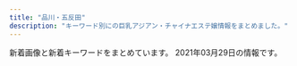 ```yaml
---
title: "品川・五反田"
description: "キーワード別にの巨乳アジアン・チャイナエステ嬢情報をまとめました。"
---
```


新着画像と新着キーワードをまとめています。
2021年03月29日の情報です。

<DmmAffiliateIns />
<KeywordTable
  shops={
    [
    {
        "url": "http://gotanda.pepper.jp/",
        "img_links": [
            "http://gotanda.pepper.jp/gotanda001.jpg",
            "http://gotanda.pepper.jp/m049.png",
            "http://gotanda.pepper.jp/20151109231038834554.jpg",
            "http://gotanda.pepper.jp/1-01.png",
            "http://gotanda.pepper.jp/m02272.jpg",
            "http://gotanda.pepper.jp/m173.jpg",
            "http://gotanda.pepper.jp/m048.png"
        ],
        "name": "\u4e94\u53cd\u7530\u30e1\u30c7\u30a3\u30ab\u30eb\u30a8\u30f3",
        "keywords": {},
        "station": "JR\u4e94\u53cd\u7530\u99c5\u897f\u53e3"
    },
    {
        "keywords": {
            "E": 8,
            "85": 2,
            "86": 2,
            "87": 4,
            "88": 2
        },
        "name": "\u7f8e\u4f36",
        "station": "JR\u4e94\u53cd\u7530\u99c5\u897f\u53e3",
        "url": "http://es-mirei.com/",
        "img_links": [
            "http://es-mirei.com/staffPhoto/s20170911152129.jpg",
            "http://es-mirei.com/staffPhoto/s20180209180323.jpg",
            "http://es-mirei.com/images/noImg.jpg",
            "http://es-mirei.com/staffPhoto/b20170911152129.jpg",
            "http://es-mirei.com/staffPhoto/b20180613122502.jpg",
            "http://es-mirei.com/staffPhoto/s20170908125528.jpg",
            "http://es-mirei.com/staffPhoto/s20170728165536.jpg",
            "http://es-mirei.com/staffPhoto/s20170728165302.jpg",
            "http://es-mirei.com/images/store/05.jpg",
            "http://es-mirei.com/staffPhoto/s20180613122502.jpg",
            "http://es-mirei.com/staffPhoto/s20170911152114.jpg",
            "http://es-mirei.com/staffPhoto/s20170728165256.jpg",
            "http://es-mirei.com/images/returnStaffBtn.png",
            "http://es-mirei.com/images/store/03.jpg",
            "http://es-mirei.com/staffPhoto/b20170728165536.jpg",
            "http://es-mirei.com/staffPhoto/b20180209180323.jpg",
            "http://es-mirei.com/images/s3Slider1Images/02.jpg",
            "http://es-mirei.com/staffPhoto/b20170908125528.jpg",
            "http://es-mirei.com/staffPhoto/b20170728165256.jpg",
            "http://es-mirei.com/images/s3Slider1Images/01.jpg",
            "http://es-mirei.com/images/store/02.jpg",
            "http://es-mirei.com/images/s3Slider1Images/03.jpg",
            "http://es-mirei.com/images/store/06.jpg",
            "http://es-mirei.com/images/store/01.jpg",
            "http://es-mirei.com/images/store/04.jpg",
            "http://es-mirei.com/staffPhoto/b20170728165302.jpg",
            "http://es-mirei.com/staffPhoto/b20170911152114.jpg"
        ]
    },
    {
        "station": "JR\u4e94\u53cd\u7530\u99c5\u897f\u53e3",
        "url": "https://i-house.aoaoeo.com/",
        "img_links": [],
        "name": "\u7652\u3057\u30cf\u30a6\u30b9",
        "keywords": {}
    },
    {
        "keywords": {},
        "name": "\u6708\u306e\u548c",
        "url": "https://tsukiwa.info/",
        "img_links": [
            "https://tsukiwa.info/img/staff_top/20201219_2.jpg",
            "https://tsukiwa.info/img/bar_staff.png",
            "https://tsukiwa.info/img/staff/1B18DB0C-4C76-4A8F-972F-C1207E0FEBD1.jpeg",
            "https://tsukiwa.info/img/staff/mimi01.jpg",
            "https://tsukiwa.info/img/event/camp03.jpg",
            "https://tsukiwa.info/img/event/20210128.png",
            "https://tsukiwa.info/img/staff/mimi20202.jpg",
            "https://tsukiwa.info/img/pickupGirl.png",
            "https://tsukiwa.info/img/staff/rumi04.jpg",
            "https://tsukiwa.info/img/staff/koko3.jpg",
            "https://tsukiwa.info/img/staff/75307587-4A46-4F15-A25F-82452D8FC90A.jpeg",
            "https://tsukiwa.info/img/bar_profile.png",
            "https://tsukiwa.info/img/news3.png",
            "https://tsukiwa.info/img/staff/ruru1.jpg",
            "https://tsukiwa.info/img/staff/sara242.jpg",
            "https://tsukiwa.info/img/bar_gallery.png",
            "https://tsukiwa.info/img/staff/yuna01.jpg",
            "https://tsukiwa.info/img/staff/sara243.jpg",
            "https://tsukiwa.info/img/staff/rumi02.jpg",
            "https://tsukiwa.info/img/top_map.jpg",
            "https://tsukiwa.info/img/news1.png",
            "https://tsukiwa.info/img/staff_top/20201219_1.jpg",
            "https://www.a-side.com/ad/koko/include/banner/koko_200x40.png",
            "https://tsukiwa.info/img/staff/5B1348C8-81C8-4A36-8AF4-201F525E98EC.jpeg",
            "https://tsukiwa.info/img/staff/no_image.jpg",
            "https://tsukiwa.info/img/staff/sara244.jpg",
            "https://tsukiwa.info/img/staff/yuri001.jpg",
            "https://tsukiwa.info/img/akusesu-top0.jpg",
            "https://tsukiwa.info/img/staff/mimi202012.jpg",
            "https://tsukiwa.info/img/staff/aya2101.jpg",
            "https://tsukiwa.info/img/staff/sara241.jpg"
        ],
        "station": "JR\u4e94\u53cd\u7530\u99c5\u897f\u53e3"
    },
    {
        "url": "http://f-aroma.info/",
        "station": "JR\u54c1\u5ddd\u99c5\u9ad8\u8f2a\u53e3",
        "img_links": [],
        "keywords": {},
        "name": "\u30d5\u30ed\u30fc\u30e9"
    },
    {
        "station": "JR\u4e94\u53cd\u7530\u99c5\u897f\u53e3",
        "keywords": {},
        "url": "http://p-fly.work/",
        "img_links": [
            "http://p-fly.work/images/7.jpg",
            "http://p-fly.work/images/int2.png",
            "http://p-fly.work/images/10.jpg",
            "http://p-fly.work/images/sys4.png",
            "http://p-fly.work/images/head.png",
            "http://p-fly.work/staff/koko.jpg",
            "http://p-fly.work/images/sys3.jpg",
            "http://p-fly.work/img/mai1.jpg",
            "http://p-fly.work/staff/sara.jpg",
            "http://p-fly.work/images/line.png",
            "http://p-fly.work/images/sys1.jpg",
            "http://p-fly.work/images/1.jpg",
            "http://p-fly.work/staff/mai.jpg",
            "http://p-fly.work/images/interior_t.png",
            "http://p-fly.work/images/news.jpg",
            "http://p-fly.work/staff/yuki.jpg",
            "http://p-fly.work/img/koko1.jpg",
            "http://p-fly.work/img/yuyu1.jpg",
            "http://p-fly.work/images/staff_t.png",
            "http://p-fly.work/images/sys2.jpg",
            "http://p-fly.work/images/b2.jpg",
            "http://p-fly.work/images/tr.jpg",
            "http://p-fly.work/staff/yuyu.jpg",
            "http://p-fly.work/images/mobile.jpg",
            "http://p-fly.work/images/ac1.jpg",
            "http://p-fly.work/images/b1.jpg",
            "http://p-fly.work/img/sara1.jpg",
            "http://p-fly.work/images/12.jpg",
            "http://p-fly.work/images/int1.jpg",
            "http://p-fly.work/images/b3.jpg"
        ],
        "name": "\u7d2b\u306e\u8776"
    },
    {
        "url": "http://hi-msg.com/tonpoh/",
        "name": "\u30c8\u30f3\u30dd\u30fc",
        "station": "JR\u4e94\u53cd\u7530\u99c5\u897f\u53e3",
        "img_links": [
            "http://hi-msg.com/tonpoh/images/p-12-1.jpg",
            "http://hi-msg.com/tonpoh/images/p-6.jpg",
            "http://hi-msg.com/tonpoh/images/tit-sys.png",
            "http://hi-msg.com/tonpoh/images/p-2.jpg",
            "http://hi-msg.com/tonpoh/images/p-11.jpg",
            "http://hi-msg.com/tonpoh/images/p-14.jpg",
            "http://hi-msg.com/tonpoh/images/s5.png",
            "http://hi-msg.com/tonpoh/images/ll.png",
            "http://hi-msg.com/tonpoh/images/p-0.jpg",
            "http://hi-msg.com/tonpoh/images/p-7-1.jpg",
            "http://hi-msg.com/tonpoh/images/p-9.jpg",
            "http://hi-msg.com/tonpoh/images/line.png",
            "http://hi-msg.com/tonpoh/images/p-13-1.jpg",
            "http://hi-msg.com/tonpoh/images/no.png",
            "http://hi-msg.com/tonpoh/images/fla.png",
            "http://hi-msg.com/tonpoh/images/l.png",
            "http://hi-msg.com/tonpoh/images/p-6-1.jpg",
            "http://hi-msg.com/tonpoh/images/p-5.jpg",
            "http://hi-msg.com/tonpoh/images/p-10.jpg",
            "http://hi-msg.com/tonpoh/images/p-10-1.jpg",
            "http://hi-msg.com/tonpoh/images/p-13.jpg",
            "http://hi-msg.com/tonpoh/images/s1.png",
            "http://hi-msg.com/tonpoh/images/s9.png",
            "http://hi-msg.com/tonpoh/images/p-4.jpg",
            "http://hi-msg.com/tonpoh/images/p-7.jpg",
            "http://hi-msg.com/tonpoh/images/p-12.jpg",
            "http://hi-msg.com/tonpoh/images/s8.png",
            "http://hi-msg.com/tonpoh/images/fla-1.png",
            "http://hi-msg.com/tonpoh/images/p-9-1.jpg",
            "http://hi-msg.com/tonpoh/images/p-11-1.jpg",
            "http://hi-msg.com/tonpoh/images/tit-staff.png",
            "http://hi-msg.com/tonpoh/images/p-1.jpg",
            "http://hi-msg.com/tonpoh/images/s6.png",
            "http://hi-msg.com/tonpoh/images/p-8.jpg",
            "http://hi-msg.com/tonpoh/images/p-14-1.jpg",
            "http://hi-msg.com/tonpoh/images/botton.png",
            "http://hi-msg.com/tonpoh/images/p-8-1.jpg",
            "http://hi-msg.com/tonpoh/images/fla-3.png",
            "http://hi-msg.com/tonpoh/images/s4.jpg"
        ],
        "keywords": {}
    },
    {
        "name": "\u5eb7\u7984",
        "url": "http://www.kouroku-este.com/",
        "img_links": [
            "http://www.kouroku-este.com/img/system/service01.jpg",
            "http://www.kouroku-este.com/img/staff/fff/s-fff1.jpg",
            "http://www.kouroku-este.com/img/staff/bbb/bbb1.jpg",
            "http://www.kouroku-este.com/img/staff/ccc/ccc2.jpg",
            "http://www.kouroku-este.com/img/staff/eee/s-eee1.jpg",
            "http://www.kouroku-este.com/img/staff/fff/s-fff2.jpg",
            "http://www.kouroku-este.com/img/staff/ccc/ccc1.jpg",
            "http://www.kouroku-este.com/img/system/service02.jpg",
            "http://www.kouroku-este.com/img/menu/info_r.jpg",
            "http://www.kouroku-este.com/img/staff/aaa/aaa2.jpg",
            "http://www.kouroku-este.com/img/staff/ggg/ggg1.jpg",
            "http://www.kouroku-este.com/img/staff/aaa/aaa1.jpg",
            "http://www.kouroku-este.com/img/top/listmark1.png",
            "http://www.kouroku-este.com/img/staff/eee/s-eee2.jpg"
        ],
        "station": "JR\u54c1\u5ddd\u99c5\u9ad8\u8f2a\u53e3",
        "keywords": {
            "C": 15
        }
    },
    {
        "img_links": [
            "http://www.kenkou-house.info/img/m2.png",
            "http://www.kenkou-house.info/img/Himawari_160_45.png",
            "http://www.kenkou-house.info/img/bottmo-ritght.png",
            "http://www.kenkou-house.info/img/m4.png",
            "http://www.kenkou-house.info/img/m6.png",
            "http://www.kenkou-house.info/img/s12.jpg",
            "http://www.kenkou-house.info/img/s4.jpg",
            "http://www.kenkou-house.info/img/s33.jpg",
            "http://www.kenkou-house.info/img/m3.png",
            "http://www.kenkou-house.info/img/Himawari_88_31.png",
            "http://www.kenkou-house.info/img/s16.jpg",
            "http://www.kenkou-house.info/img/s91.jpg",
            "http://www.kenkou-house.info/img/body-.png",
            "http://www.kenkou-house.info/img/s.png",
            "http://www.kenkou-house.info/img/head.png",
            "http://www.kenkou-house.info/img/play.png",
            "http://www.kenkou-house.info/img/s7.jpg",
            "http://www.kenkou-house.info/img/bottmo-left.png",
            "http://www.kenkou-house.info/img/s20.jpg",
            "http://www.kenkou-house.info/img/s22.jpg",
            "http://www.kenkou-house.info/img/m7.png",
            "http://www.kenkou-house.info/img/s13.jpg",
            "http://www.kenkou-house.info/img/s14.jpg",
            "http://www.kenkou-house.info/img/s11.jpg",
            "http://www.kenkou-house.info/img/s61.jpg",
            "http://www.kenkou-house.info/img/door.png",
            "http://www.kenkou-house.info/img/m8.png",
            "http://www.kenkou-house.info/img/s17.jpg",
            "http://www.kenkou-house.info/img/s21.jpg",
            "http://www.kenkou-house.info/img/Himawari_200_40.png",
            "http://www.kenkou-house.info/img/s1.jpg",
            "http://www.kenkou-house.info/img/Himawari_468_60.png",
            "http://www.kenkou-house.info/img/m5.png",
            "http://www.kenkou-house.info/img/m1.png",
            "http://www.kenkou-house.info/img/s15.jpg"
        ],
        "keywords": {
            "C": 8
        },
        "station": "JR\u4e94\u53cd\u7530\u99c5\u6771\u53e3",
        "url": "http://www.kenkou-house.info/",
        "name": "\u3072\u307e\u308f\u308a"
    },
    {
        "name": "\u82b1\u8863",
        "keywords": {},
        "img_links": [
            "http://hanagoromo.work/mio2.jpg",
            "http://hanagoromo.work/nana.jpg",
            "http://hanagoromo.work/nana1.jpg",
            "http://hanagoromo.work/ta.png",
            "http://hanagoromo.work/yuyu.jpg",
            "http://hanagoromo.work/main_top.jpg",
            "http://hanagoromo.work/4.jpg",
            "http://hanagoromo.work/rina1.jpeg",
            "http://hanagoromo.work/rina2.jpeg",
            "http://hanagoromo.work/hitomi2.jpg",
            "http://hanagoromo.work/b1.jpg",
            "http://hanagoromo.work/2.jpg",
            "http://hanagoromo.work/yumi.jpg",
            "http://hanagoromo.work/sys.jpg",
            "http://hanagoromo.work/nana2.jpg",
            "http://hanagoromo.work/yuki.jpg",
            "http://hanagoromo.work/hitomi1.jpg",
            "http://hanagoromo.work/mio.jpg",
            "http://hanagoromo.work/mio1.jpg",
            "http://hanagoromo.work/eri.jpg",
            "http://hanagoromo.work/mens-esthe1.png",
            "http://hanagoromo.work/tina2.jpg",
            "http://hanagoromo.work/ai3.jpg",
            "http://hanagoromo.work/s1.png",
            "http://hanagoromo.work/head.jpg",
            "http://hanagoromo.work/miyuki.jpg",
            "http://hanagoromo.work/hitomi.jpg",
            "http://hanagoromo.work/miyuki1.jpg",
            "http://hanagoromo.work/int2.jpg",
            "http://hanagoromo.work/rie1.jpg",
            "http://hanagoromo.work/yumi1.jpg",
            "http://hanagoromo.work/miko.jpg",
            "http://hanagoromo.work/staff_t.jpg",
            "http://hanagoromo.work/yuna1.jpg",
            "http://hanagoromo.work/b2.jpg",
            "http://hanagoromo.work/tina.jpg",
            "http://hanagoromo.work/ai2.jpg",
            "http://hanagoromo.work/112.jpg",
            "http://hanagoromo.work/6.jpg",
            "http://hanagoromo.work/1.jpg",
            "http://hanagoromo.work/yuna2.jpg",
            "http://hanagoromo.work/interior1.jpg",
            "http://hanagoromo.work/b3.jpg",
            "http://hanagoromo.work/interior_t.jpg",
            "http://hanagoromo.work/3.jpg",
            "http://hanagoromo.work/sayaka.jpg"
        ],
        "url": "http://hanagoromo.work/",
        "station": "JR\u4e94\u53cd\u7530\u99c5"
    },
    {
        "station": "JR\u4e94\u53cd\u7530\u99c5\u6771\u53e3",
        "url": "http://www.relax-fuyou.info/",
        "keywords": {
            "C": 3,
            "87": 2,
            "84": 5,
            "D": 5,
            "86": 2,
            "G": 1,
            "88": 3,
            "90": 2,
            "E": 5
        },
        "name": "\u8299\u84c9\uff5e\u30d5\u30e8\u30a6\uff5e",
        "img_links": [
            "http://www.relax-fuyou.info/i/img/r2.jpg",
            "http://www.relax-fuyou.info/img/top.jpg",
            "http://www.relax-fuyou.info/img/sta18.jpg",
            "http://www.relax-fuyou.info/img/sta5.jpg",
            "http://www.relax-fuyou.info/img/sta19.jpg",
            "http://www.relax-fuyou.info/img/st41.jpg",
            "http://www.relax-fuyou.info/img/st72.jpg",
            "http://www.relax-fuyou.info/img/sta20.jpg",
            "http://www.relax-fuyou.info/i/img/st191.jpg",
            "http://www.relax-fuyou.info/i/img/st160.jpg",
            "http://www.relax-fuyou.info/img/st160.jpg",
            "http://www.relax-fuyou.info/img/sta17.jpg",
            "http://www.relax-fuyou.info/img/st110.jpg",
            "http://www.relax-fuyou.info/img/st17.jpg",
            "http://www.relax-fuyou.info/img/st141.jpg",
            "http://www.relax-fuyou.info/i/img/st10.jpg",
            "http://www.relax-fuyou.info/img/st161.jpg",
            "http://www.relax-fuyou.info/i/img/st201.jpg",
            "http://www.relax-fuyou.info/img/st171.jpg",
            "http://www.relax-fuyou.info/img/r9.jpg",
            "http://www.relax-fuyou.info/img/st10.jpg",
            "http://www.relax-fuyou.info/img/sta8.jpg",
            "http://www.relax-fuyou.info/i/img/r1.jpg",
            "http://www.relax-fuyou.info/i/img/sta20.jpg",
            "http://www.relax-fuyou.info/img/st8.jpg",
            "http://www.relax-fuyou.info/img/sta1.jpg",
            "http://www.relax-fuyou.info/i/img/st8.jpg",
            "http://www.relax-fuyou.info/img/sta16.jpg",
            "http://www.relax-fuyou.info/img/st1.jpg",
            "http://www.relax-fuyou.info/img/st5.jpg",
            "http://www.relax-fuyou.info/img/st42.jpg",
            "http://www.relax-fuyou.info/img/st201.jpg",
            "http://www.relax-fuyou.info/i/img/st17.jpg",
            "http://www.relax-fuyou.info/i/img/st110.jpg",
            "http://www.relax-fuyou.info/i/img/st5.jpg",
            "http://www.relax-fuyou.info/img/st71.jpg",
            "http://www.relax-fuyou.info/i/img/st181.jpg",
            "http://www.relax-fuyou.info/i/img/st11.jpg",
            "http://www.relax-fuyou.info/i/img/top.jpg",
            "http://www.relax-fuyou.info/img/st140.jpg",
            "http://www.relax-fuyou.info/img/sta15.jpg",
            "http://www.relax-fuyou.info/img/st150.jpg",
            "http://www.relax-fuyou.info/img/st191.jpg",
            "http://www.relax-fuyou.info/img/st11.jpg",
            "http://www.relax-fuyou.info/img/st7.jpg",
            "http://www.relax-fuyou.info/img/st181.jpg",
            "http://www.relax-fuyou.info/i/img/r3.jpg",
            "http://www.relax-fuyou.info/i/img/st9.jpg",
            "http://www.relax-fuyou.info/i/img/st140.jpg",
            "http://www.relax-fuyou.info/i/img/st42.jpg"
        ]
    },
    {
        "img_links": [
            "http://www.relax-cs.com/ncss/nav/nav-004.jpg",
            "http://www.relax-cs.com/ncss/nav/nav-001.jpg",
            "http://www.relax-cs.com/ncss/top03.jpg",
            "http://www.relax-cs.com/ncss/nav/nav-003.jpg",
            "http://www.relax-cs.com/ncss/staff02.jpg",
            "http://www.relax-cs.com/ncss/nav/nav-002.jpg",
            "http://www.relax-cs.com/ncss/nav/nav-005.jpg",
            "http://www.relax-cs.com/ncss/top02-left.jpg",
            "http://www.relax-cs.com/ncss/staff01.jpg",
            "http://www.relax-cs.com/ncss/top001.jpg",
            "http://www.relax-cs.com/ncss/tel.png",
            "http://www.relax-cs.com/ncss/nav/nav-006.jpg"
        ],
        "keywords": {},
        "station": "JR\u4e94\u53cd\u7530\u99c5\u897f\u53e3",
        "url": "http://www.relax-cs.com/",
        "name": "\u30ea\u30e9\u30af\u30bc\u30fc\u30b7\u30e7\u30f3\u862d"
    },
    {
        "keywords": {
            "C": 13
        },
        "img_links": [
            "http://www.es-yuduki.com/css/nav/change-002.jpg",
            "http://www.es-yuduki.com/css/staff03.jpg",
            "http://www.es-yuduki.com/css/nav/change-007.jpg",
            "http://www.es-yuduki.com/css/staff01.jpg",
            "http://www.es-yuduki.com/css/staff03-b.jpg",
            "http://www.es-yuduki.com/css/nav/change-0003.jpg",
            "http://www.es-yuduki.com/css/nav/nav-005.jpg",
            "http://www.es-yuduki.com/css/main-top05.png",
            "http://www.es-yuduki.com/css/nav/nav-004.jpg",
            "http://www.es-yuduki.com/css/progress02.jpg",
            "http://www.es-yuduki.com/css/progress07.jpg",
            "http://www.es-yuduki.com/css/nav/nav-001.jpg",
            "http://www.es-yuduki.com/css/staff00.jpg",
            "http://www.es-yuduki.com/css/staff02-b.jpg",
            "http://www.es-yuduki.com/css/staff01-b.jpg",
            "http://www.es-yuduki.com/css/nav/nav-006.jpg",
            "http://www.es-yuduki.com/css/nav/change-005.jpg",
            "http://www.es-yuduki.com/css/progress03.jpg",
            "http://www.es-yuduki.com/css/nav/change-006.jpg",
            "http://www.es-yuduki.com/css/nav/nav-0003.jpg",
            "http://www.es-yuduki.com/css/progress04.jpg",
            "http://www.es-yuduki.com/css/progress05.jpg",
            "http://www.es-yuduki.com/css/nav/nav-007.jpg",
            "http://www.es-yuduki.com/css/head.jpg",
            "http://www.es-yuduki.com/css/kanban.jpg",
            "http://www.es-yuduki.com/css/coupon003.jpg",
            "http://www.es-yuduki.com/css/progress01.jpg",
            "http://www.es-yuduki.com/css/progress06.jpg",
            "http://www.es-yuduki.com/css/nav/change-004.jpg",
            "http://www.es-yuduki.com/css/nav/nav-002.jpg",
            "http://www.es-yuduki.com/css/staff02.jpg",
            "http://www.es-yuduki.com/css/nav/change-001.jpg",
            "http://www.es-yuduki.com/css/progress08.jpg"
        ],
        "url": "http://www.es-yuduki.com/",
        "station": "JR\u4e94\u53cd\u7530\u99c5\u897f\u53e3",
        "name": "\u30de\u30c3\u30b5\u30fc\u30b8\u306e\u5915\u6708"
    },
    {
        "url": "http://lacure.link/",
        "keywords": {},
        "name": "\u30e9\u30ad\u30e5\u30a2",
        "img_links": [
            "http://lacure.link/images/r2.jpg",
            "http://lacure.link/images/kol.jpg",
            "http://lacure.link/images/asali.jpg",
            "http://lacure.link/images/r3.jpg",
            "http://lacure.link/images/g5.jpg",
            "http://lacure.link/images/left3.png",
            "http://lacure.link/images/s1.jpg",
            "http://lacure.link/images/yuki.jpg",
            "http://lacure.link/images/news.png",
            "http://lacure.link/images/face.png",
            "http://lacure.link/images/g0.jpg",
            "http://lacure.link/images/r1.jpg",
            "http://lacure.link/images/zi.png",
            "http://lacure.link/images/r4.jpg",
            "http://lacure.link/images/g6.jpg",
            "http://lacure.link/images/r6.jpg",
            "http://lacure.link/images/g1.jpg",
            "http://lacure.link/images/g2.jpg",
            "http://lacure.link/images/top2.jpg",
            "http://lacure.link/images/sayuri.jpg",
            "http://lacure.link/images/gb01.png",
            "http://lacure.link/images/s_staff.png",
            "http://lacure.link/images/r5.jpg",
            "http://lacure.link/images/kiki.jpg",
            "http://lacure.link/images/g3.jpg"
        ],
        "station": "\u6238\u8d8a\u9280\u5ea7\u99c5"
    }
]
}
/>
<DmmAffiliateScript />
